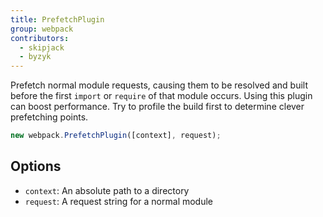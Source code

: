 ```yaml
---
title: PrefetchPlugin
group: webpack
contributors:
  - skipjack
  - byzyk
---
```


Prefetch normal module requests, causing them to be resolved and built before the first `import` or `require` of that module occurs. Using this plugin can boost performance. Try to profile the build first to determine clever prefetching points.

```javascript
new webpack.PrefetchPlugin([context], request);
```

## Options

- `context`: An absolute path to a directory
- `request`: A request string for a normal module
